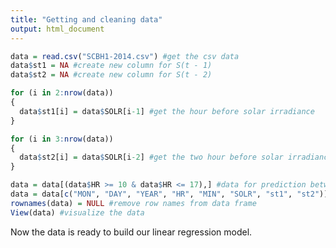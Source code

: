 ```yaml
---
title: "Getting and cleaning data"
output: html_document
---
```


```r
data = read.csv("SCBH1-2014.csv") #get the csv data
data$st1 = NA #create new column for S(t - 1)
data$st2 = NA #create new column for S(t - 2)

for (i in 2:nrow(data)) 
{
  data$st1[i] = data$SOLR[i-1] #get the hour before solar irradiance
}

for (i in 3:nrow(data)) 
{
  data$st2[i] = data$SOLR[i-2] #get the two hour before solar irradiance
}

data = data[(data$HR >= 10 & data$HR <= 17),] #data for prediction between 10am - 5 pm
data = data[c("MON", "DAY", "YEAR", "HR", "MIN", "SOLR", "st1", "st2")] #necessary columns for prediction
rownames(data) = NULL #remove row names from data frame
View(data) #visualize the data
```

Now the data is ready to build our linear regression model.
